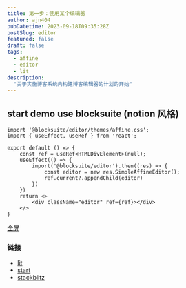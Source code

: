 ```yaml
---
title: 第一步：使用某个编辑器
author: ajn404
pubDatetime: 2023-09-18T09:35:28Z
postSlug: editor
featured: false
draft: false
tags:
  - affine
  - editor
  - lit
description:
  "关于实施博客系统内构建博客编辑器的计划的开始"
---
```



## start demo use blocksuite (notion 风格)


<Editor client:only="react"/>


```tsx
import '@blocksuite/editor/themes/affine.css';
import { useEffect, useRef } from 'react';

export default () => {
    const ref = useRef<HTMLDivElement>(null);
    useEffect(() => {
        import('@blocksuite/editor').then((res) => {
            const editor = new res.SimpleAffineEditor();
            ref.current?.appendChild(editor)
        })
    })
    return <>
        <div className="editor" ref={ref}></div>
    </>
}
```
[全屏](/mono_notes/editor)



### 链接

- [lit](https://lit.dev/)
- [start](https://blocksuite.affine.pro/getting-started.html)
- [stackblitz](https://stackblitz.com/github/toeverything/blocksuite?file=packages%2Fplayground%2Fapps%2Fdefault%2Fcomponents%2Fquick-edgeless-menu.ts)